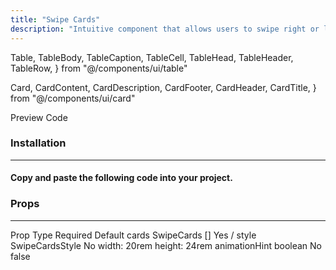 ```yaml
---
title: "Swipe Cards"
description: "Intuitive component that allows users to swipe right or left, ideal for dating apps."
---
```




  Table,
  TableBody,
  TableCaption,
  TableCell,
  TableHead,
  TableHeader,
  TableRow,
} from "@/components/ui/table"

  Card,
  CardContent,
  CardDescription,
  CardFooter,
  CardHeader,
  CardTitle,
} from "@/components/ui/card"

<Tabs defaultValue="preview" className="mt-8">
  <TabsList>
    <TabsTrigger value="preview" className="w-32">
      Preview
    </TabsTrigger>
    <TabsTrigger value="source" className="w-32">
      Code
    </TabsTrigger>
  </TabsList>
  <TabsContent value="preview" className="pt-2">
    <ComponentPreview>
      <SwipeCardsExample />
    </ComponentPreview>
  </TabsContent>
  <TabsContent value="source">
    <ComponentSource source="/examples/swipe-cards.tsx" expanded />
  </TabsContent>
</Tabs>

<h3 className="text-xl font-semibold mt-8 mb-4">Installation</h3>

---

<h4 className="text-base font-semibold mt-4 mb-6">
  Copy and paste the following code into your project.
</h4>

<ComponentSource source="/components/vibrant/swipe-cards.tsx" />

<h3 className="text-xl font-semibold mt-8 mb-4">Props</h3>

---

<div className="rounded-md border mt-8">
  <Table>
    <TableHeader className="text-base divide-x">
      <TableRow>
        <TableHead className="w-[100px]">Prop</TableHead>
        <TableHead className="border-l">Type</TableHead>
        <TableHead className="border-l">Required</TableHead>
        <TableHead className="border-l">Default</TableHead>
      </TableRow>
    </TableHeader>
    <TableBody className="divide-x">
      <TableRow>
        <TableCell>
          <Badge className="bg-gray-100 text-black shadow-none hover:bg-gray-100">
            cards
          </Badge>
        </TableCell>
        <TableCell className="border-l">SwipeCards []</TableCell>
        <TableCell className="border-l">
          <Badge className="bg-gray-100 text-black shadow-none hover:bg-gray-100">
            Yes
          </Badge>
        </TableCell>
        <TableCell className="border-l">
          <Badge className="bg-gray-100 text-black shadow-none hover:bg-gray-100">
            /
          </Badge>
        </TableCell>
      </TableRow>
      <TableRow>
        <TableCell>
          <Badge className="bg-gray-100 text-black shadow-none hover:bg-gray-100">
            style
          </Badge>
        </TableCell>
        <TableCell className="border-l">SwipeCardsStyle</TableCell>
        <TableCell className="border-l">
          <Badge className="bg-gray-100 text-black shadow-none hover:bg-gray-100">
            No
          </Badge>
        </TableCell>
        <TableCell className="border-l flex gap-3">
          <Badge className="bg-gray-100 text-black shadow-none hover:bg-gray-100">
            width: 20rem
          </Badge>
          <Badge className="bg-gray-100 text-black shadow-none hover:bg-gray-100">
            height: 24rem
          </Badge>
        </TableCell>
      </TableRow>
      <TableRow>
        <TableCell>
          <Badge className="bg-gray-100 text-black shadow-none hover:bg-gray-100">
            animationHint
          </Badge>
        </TableCell>
        <TableCell className="border-l">boolean</TableCell>
        <TableCell className="border-l">
          <Badge className="bg-gray-100 text-black shadow-none hover:bg-gray-100">
            No
          </Badge>
        </TableCell>
        <TableCell className="border-l">
          <Badge className="bg-gray-100 text-black shadow-none hover:bg-gray-100">
            false
          </Badge>
        </TableCell>
      </TableRow>
    </TableBody>
  </Table>
</div>
